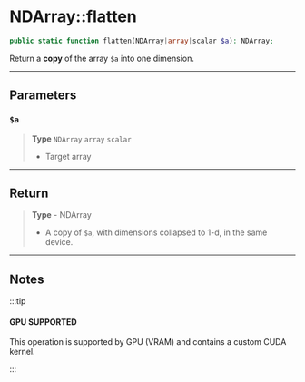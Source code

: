 
# NDArray::flatten

```php
public static function flatten(NDArray|array|scalar $a): NDArray;
```
Return a **copy** of the array `$a` into one dimension.

---

## Parameters

### `$a`
> **Type** `NDArray` `array` `scalar`
>- Target array

---

## Return

> **Type** - NDArray
>- A copy of `$a`, with dimensions collapsed to 1-d, in the same device.

---

## Notes

:::tip

#### GPU SUPPORTED
This operation is supported by GPU (VRAM) and contains a custom CUDA kernel.

:::



